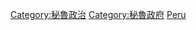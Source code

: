 {{Commonscat|International relations of Peru}}

[[Category:秘魯政治|Category:秘魯政治]]
[[Category:秘魯政府|Category:秘魯政府]]
[[Category:各國外交|Peru]]